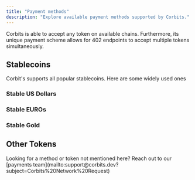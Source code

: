 ```yaml
---
title: "Payment methods"
description: "Explore available payment methods supported by Corbits."
---
```


<Info>
  Corbits is able to accept any token on available chains. Furthermore, its unique payment scheme allows for 402 endpoints to accept multiple tokens simultaneously.
</Info>

## Stablecoins

Corbit's supports all popular stablecoins. Here are some widely used ones

### Stable US Dollars

<CardGroup cols={4}>
  <Card title="USDC" icon="circle-dollar" href="https://usdc.com">
    
  </Card>
  <Card title="NET Dollar" icon="circle-dollar" href="https://netdollar.cloudflare.com/">
    
  </Card>
  <Card title="PYUSD" icon="circle-dollar" href="https://www.paypal.com/us/digital-wallet/manage-money/crypto/pyusd">
    
  </Card>
  <Card title="USDT" icon="circle-dollar" href="https://tether.to/">
    
  </Card>
</CardGroup>

<CardGroup cols={4}>
  <Card title="DAI" icon="circle-dollar" href="https://makerdao.com/">
    
  </Card>
  <Card title="RLUSD" icon="circle-dollar" href="https://www.revolut.com/cryptocurrency/usdcoin">
    
  </Card>
  <Card title="USDE" icon="circle-dollar" href="https://app.ethena.fi/">
    
  </Card>
  <Card title="USD1" icon="circle-dollar" href="https://usd1.io/">
    
  </Card>
</CardGroup>

### Stable EUROs

<CardGroup cols={4}>
  <Card title="EURC" icon="circle-euro" href="https://www.circle.com/eurc">
    
  </Card>
  <Card title="EURT" icon="circle-euro" href="https://tether.to/en/">
    
  </Card>
  <Card title="EURR" icon="circle-euro" href="https://stasis.net/">
    
  </Card>
  <Card title="EURQ" icon="circle-euro" href="https://usdq.platinum.fund/">
    
  </Card>
</CardGroup>

### Stable Gold

<CardGroup cols={4}>
  <Card title="XAUT" icon="coins" href="https://gold.tether.to/">
    
  </Card>
  <Card title="PAXG" icon="coins" href="https://www.paxos.com/pax-gold">
    
  </Card>
</CardGroup>

## Other Tokens

<CardGroup cols={4}>
  <Card title="SOL" icon="coin-blank" href="https://solana.com/">
    
  </Card>
  <Card title="ETH" icon="coin-blank" href="https://ethereum.org/">
    
  </Card>
  <Card title="AVAX" icon="coin-blank" href="https://www.avax.network/">
    
  </Card>
  <Card title="BONK" icon="coin-blank" href="https://bonkcoin.com/">
    
  </Card>
</CardGroup>

<Note>
  Looking for a method or token not mentioned here? Reach out to our [payments team](mailto:support@corbits.dev?subject=Corbits%20Network%20Request)
</Note>
